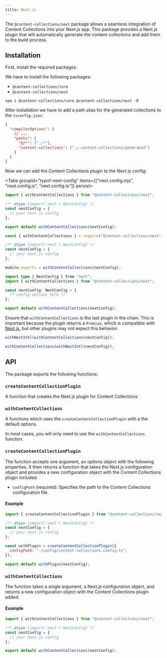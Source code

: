 ```yaml
---
title: Next.js
---
```


The `@content-collections/next` package allows a seamless integration of Content Collections into your Next.js app. This package provides a Next.js plugin that will automatically generate the content collections and add them to the build process.

## Installation

<div className='steps'>

<div className='step'>

First, install the required packages:

We have to install the following packages:

- `@content-collections/core`
- `@content-collections/next`

```package-install
npm i @content-collections/core @content-collections/next -D
```

</div>
<div className='step'>

After installation we have to add a path alias for the generated collections to the `tsconfig.json`:

```json
{
  "compilerOptions": {
    // ...
    "paths": {
      "@/*": ["./*"],
      "content-collections": ["./.content-collections/generated"]
    }
  }
}
```

</div>
<div className='step'>

Now we can add the Content Collections plugin to the Next.js config:

<Tabs groupId="typof-next-config" items={["next.config.mjs", "next.config.js", "next.config.ts"]} persist>
<Tab value="next.config.mjs">

```js
import { withContentCollections } from "@content-collections/next";

/** @type {import('next').NextConfig} */
const nextConfig = {
  // your next.js config
};

export default withContentCollections(nextConfig);
```

</Tab>
<Tab value="next.config.js">

```js
const { withContentCollections } = require("@content-collections/next");

/** @type {import('next').NextConfig} */
const nextConfig = {
  // your next.js config
};

module.exports = withContentCollections(nextConfig);
```

</Tab>
<Tab value="next.config.ts">

```ts
import type { NextConfig } from "next";
import { withContentCollections } from "@content-collections/next";

const nextConfig: NextConfig = {
  /* config options here */
};

export default withContentCollections(nextConfig);
```

</Tab>
</Tabs>

<Callout type="warn" title="Warning">

Ensure that `withContentCollections` is the last plugin in the chain.
This is important because the plugin returns a `Promise`, which is compatible with
[Next.js](https://nextjs.org/docs/messages/promise-in-next-config#possible-ways-to-fix-it), but other plugins
may not expect this behavior.

<Wrong>

```ts
withNextIntl(withContentCollections(nextConfig));
```

</Wrong>
<Correct>

```ts
withContentCollections(withNextIntl(nextConfig));
```

</Correct>

</Callout>

</div>
</div>

## API

The package exports the following functions:

### `createContentCollectionPlugin`

A function that creates the Next.js plugin for Content Collections.

### `withContentCollections`

A functions which uses the `createContentCollectionPlugin` with a the default options.

In most cases, you will only need to use the `withContentCollections` function.

### `createContentCollectionPlugin`

The function accepts one argument, an options object with the following properties. It then returns a function that takes the Next.js configuration object and provides a new configuration object with the Content Collections plugin included.

- `configPath` (required): Specifies the path to the Content Collections configuration file.

#### Example

```js
import { createContentCollectionPlugin } from "@content-collections/next";

/** @type {import('next').NextConfig} */
const nextConfig = {
  // your next.js config
};

const withPlugin = createContentCollectionPlugin({
  configPath: "./config/content-collections.config.ts",
});

export default withPlugin(nextConfig);
```

### `withContentCollections`

The function takes a single argument, a Next.js configuration object, and returns a new configuration object with the Content Collections plugin added.

#### Example

```js
import { withContentCollections } from "@content-collections/next";

/** @type {import('next').NextConfig} */
const nextConfig = {
  // your next.js config
};

export default withContentCollections(nextConfig);
```
